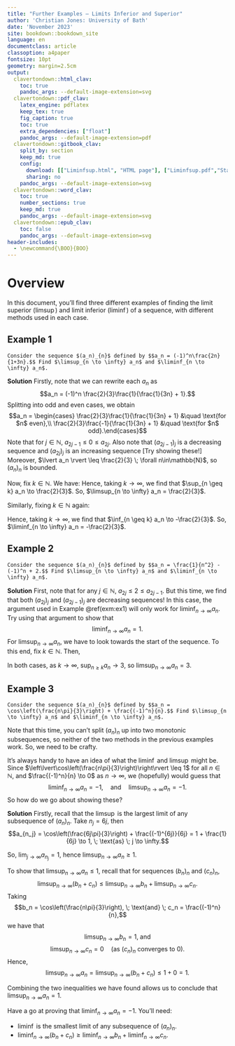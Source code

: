 ```yaml
---
title: "Further Examples — Limits Inferior and Superior"
author: 'Christian Jones: University of Bath'
date: 'November 2023'
site: bookdown::bookdown_site
language: en
documentclass: article
classoption: a4paper
fontsize: 10pt
geometry: margin=2.5cm
output:
  clavertondown::html_clav:
    toc: true
    pandoc_args: --default-image-extension=svg
  clavertondown::pdf_clav:
    latex_engine: pdflatex
    keep_tex: true
    fig_caption: true
    toc: true
    extra_dependencies: ["float"]
    pandoc_args: --default-image-extension=pdf
  clavertondown::gitbook_clav:
    split_by: section
    keep_md: true
    config:
      download: [["Liminfsup.html", "HTML page"], ["Liminfsup.pdf","Standard print PDF"], ["LiminfsupClear.pdf","Clear print PDF"], ["LiminfsupLarge.pdf","Large print PDF"], ["Liminfsup.docx","Accessible Word document"], ["Liminfsup.epub","Accessible EPub book" ]]
      sharing: no
    pandoc_args: --default-image-extension=svg
  clavertondown::word_clav:
    toc: true
    number_sections: true
    keep_md: true
    pandoc_args: --default-image-extension=svg
  clavertondown::epub_clav:
    toc: false
    pandoc_args: --default-image-extension=svg
header-includes:
  - \newcommand{\BOO}{BOO}
---
```


\newpage
\pagenumbering{arabic}

# Overview {-}
In this document, you'll find three different examples of finding the limit superior ($\limsup$) and limit inferior ($\liminf$) of a sequence, with different methods used in each case.

## Example 1 {-}
```example
Consider the sequence $(a_n)_{n}$ defined by $$a_n = (-1)^n\frac{2n}{1+3n}.$$ Find $\limsup_{n \to \infty} a_n$ and $\liminf_{n \to \infty} a_n$.
```

**Solution**
Firstly, note that we can rewrite each $a_n$ as $$a_n = (-1)^n \frac{2}{3}\frac{1}{\frac{1}{3n} + 1}.$$ Splitting into odd and even cases, we obtain $$a_n = \begin{cases} \frac{2}{3}\frac{1}{\frac{1}{3n} + 1} &\quad \text{for $n$ even},\\
\frac{2}{3}\frac{-1}{\frac{1}{3n} + 1} &\quad \text{for $n$ odd}.\end{cases}$$ Note that for $j \in \mathbb{N}$, $a_{2j-1} \leq 0 \leq a_{2j}$. Also note that $(a_{2j-1})_j$ is a decreasing sequence and $(a_{2j})_{j}$ is an increasing sequence [Try showing these!] Moreover, $\lvert a_n \rvert \leq \frac{2}{3} \; \forall n\in\mathbb{N}$, so $(a_n)_n$ is bounded.

Now, fix $k \in \mathbb{N}$. We have:
\begin{align*}
\sup_{k\geq n}a_n &= \sup_{2j \geq k} a_{2j}, \; \; &&\text{(since only even elements are non-negative.)}\\
&= \lim_{j \to \infty} a_{2j}, \; \; &&\text{(since $(a_{2j})_j$ is a bounded increasing sequence)},\\
&= \frac{2}{3}. \; \; \quad &&\text{(by algebra of limits)}
\end{align*}
Hence, taking $k \to \infty$, we find that $\sup_{n \geq k} a_n \to \frac{2}{3}$. So, $\limsup_{n \to \infty} a_n = \frac{2}{3}$.

Similarly, fixing $k \in \mathbb{N}$ again:
\begin{align*}
\inf_{k\geq n}a_n &= \inf_{2j \geq k} a_{2j-1}, \; \; &&\text{(since only odd elements are non-positive.)}\\
&= \lim_{j \to \infty} a_{2j-1}, \; \; &&\text{(since $(a_{2j-1})_j$ is a bounded decreasing sequence)},\\
&= \lim_{j \to \infty}-\frac{4-\frac{2}{j}}{6 - \frac{2}{j}}, \; \; \quad &&\text{(by sequence definition)}\\
&= -\frac{2}{3}. \; \; \quad &&\text{(by algebra of limits)}.
\end{align*}

Hence, taking $k \to \infty$, we find that $\inf_{n \geq k} a_n \to -\frac{2}{3}$. So, $\liminf_{n \to \infty} a_n = -\frac{2}{3}$.

## Example 2 {-}
```example
Consider the sequence $(a_n)_{n}$ defined by $$a_n = \frac{1}{n^2} - (-1)^n + 2.$$ Find $\limsup_{n \to \infty} a_n$ and $\liminf_{n \to \infty} a_n$.
```

**Solution**
First, note that for any $j\in\mathbb{N}$, $a_{2j} \leq 2 \leq a_{2j-1}$. But this time, we find that both $(a_{2j})_j$ and $(a_{2j-1})_j$ are decreasing sequences! In this case, the argument used in Example \@ref(exm:ex1) will only work for $\liminf_{n\to\infty} a_n.$ Try using that argument to show that $$\liminf_{n\to\infty}a_n = 1.$$ For $\limsup_{n\to\infty} a_n$, we have to look towards the start of the sequence. To this end, fix $k \in \mathbb{N}$. Then,
\begin{align*}
\sup_{n\geq k}a_n &= \sup_{2j-1 \geq k} a_{2j - 1} \; \; &&\text{(since only the odd elements are $\geq 2$)}\\
&=\begin{cases}
a_k \; \text{if $k$ is odd},\\
a_{k+1} \; \text{if $k$ is even}\end{cases} \; \; &&\text{(because $(a_{2j-1})_j$ is a decreasing sequence)}\\
&=\begin{cases}
\frac{1}{k^2} + 3 \; \text{if $k$ is odd},\\
\frac{1}{(k+1)^2} + 3 \; \text{if $k$ is even}\end{cases}
\end{align*}

In both cases, as $k \to \infty$, $\sup_{n\geq k }a_n \to 3$, so $\limsup_{n \to \infty} a_n = 3$.

## Example 3 {-}
```example
Consider the sequence $(a_n)_{n}$ defined by $$a_n = \cos\left(\frac{n\pi}{3}\right) + \frac{(-1)^n}{n}.$$ Find $\limsup_{n \to \infty} a_n$ and $\liminf_{n \to \infty} a_n$.
```
Note that this time, you can't split $(a_n)_n$ up into two monotonic subsequences, so neither of the two methods in the previous examples work. So, we need to be crafty.

It's always handy to have an idea of what the $\liminf$ and $\limsup$ might be. Since $\left\lvert\cos\left(\frac{n\pi}{3}\right)\right\rvert \leq 1$ for all $n \in \mathbb{N}$, and $\frac{(-1)^n}{n} \to 0$ as $n \to \infty$, we (hopefully) would guess that $$\liminf_{n\to\infty}a_n = -1, \quad \text{and} \quad \limsup_{n \to \infty} a_n = -1.$$ So how do we go about showing these?

**Solution**
Firstly, recall that the $\limsup$ is the largest limit of any subsequence of $(a_n)_n$. Take $n_j = 6j$, then $$a_{n_j} = \cos\left(\frac{6j\pi}{3}\right) + \frac{(-1)^{6j}}{6j} = 1 + \frac{1}{6j} \to 1, \; \text{as} \; j \to \infty.$$

So, $\lim_{j \to \infty} a_{n_j} = 1$, hence $\limsup_{n \to \infty} a_n \geq 1$.

To show that $\limsup_{n \to \infty} a_n \leq 1$, recall that for sequences $(b_n)_n$ and $(c_n)_n$, $$\limsup_{n \to \infty}(b_n + c_n) \leq \limsup_{n \to \infty}b_n + \limsup_{n \to \infty}c_n.$$ Taking $$b_n = \cos\left(\frac{n\pi}{3}\right), \; \text{and} \; c_n = \frac{(-1)^n}{n},$$ we have that $$\limsup_{n \to \infty} b_n = 1, \; \text{and}$$ $$\limsup_{n \to \infty} c_n = 0 \quad \text{(as $(c_n)_n$ converges to $0$)}.$$ Hence,
$$\limsup_{n \to \infty} a_n = \limsup_{n \to \infty}(b_n + c_n) \leq 1 + 0 = 1.$$

Combining the two inequalities we have found allows us to conclude that $\limsup_{n \to \infty} a_n = 1.$

Have a go at proving that $\liminf_{n \to \infty} a_n = -1$. You'll need:

* $\liminf$ is the smallest limit of any subsequence of $(a_n)_n$.
* $\liminf_{n \to \infty}(b_n + c_n) \geq \liminf_{n \to \infty}b_n + \liminf_{n \to \infty}c_n.$